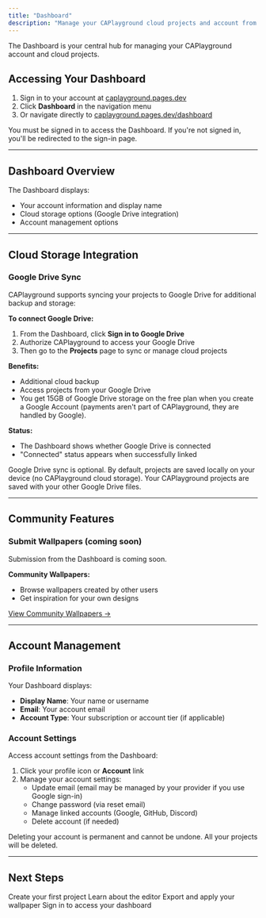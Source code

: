 ```yaml
---
title: "Dashboard"
description: "Manage your CAPlayground cloud projects and account from your dashboard."
---
```


The Dashboard is your central hub for managing your CAPlayground account and cloud projects.

## Accessing Your Dashboard

1. Sign in to your account at [caplayground.pages.dev](https://caplayground.pages.dev)
2. Click **Dashboard** in the navigation menu
3. Or navigate directly to [caplayground.pages.dev/dashboard](https://caplayground.pages.dev/dashboard)

<Info>
  You must be signed in to access the Dashboard. If you're not signed in, you'll be redirected to the sign-in page.
</Info>

---

## Dashboard Overview

The Dashboard displays:
- Your account information and display name
- Cloud storage options (Google Drive integration)
- Account management options

---

## Cloud Storage Integration

### Google Drive Sync

CAPlayground supports syncing your projects to Google Drive for additional backup and storage:

**To connect Google Drive:**
1. From the Dashboard, click **Sign in to Google Drive**
2. Authorize CAPlayground to access your Google Drive
3. Then go to the **Projects** page to sync or manage cloud projects

**Benefits:**
- Additional cloud backup
- Access projects from your Google Drive
- You get 15GB of Google Drive storage on the free plan when you create a Google Account (payments aren't part of CAPlayground, they are handled by Google).

**Status:**
- The Dashboard shows whether Google Drive is connected
- "Connected" status appears when successfully linked

<Info>
  Google Drive sync is optional. By default, projects are saved locally on your device (no CAPlayground cloud storage). Your CAPlayground projects are saved with your other Google Drive files.
</Info>

---

## Community Features

### Submit Wallpapers (coming soon)

Submission from the Dashboard is coming soon.

**Community Wallpapers:**
- Browse wallpapers created by other users
- Get inspiration for your own designs

[View Community Wallpapers →](https://caplayground.pages.dev/wallpapers)

---

## Account Management

### Profile Information

Your Dashboard displays:
- **Display Name**: Your name or username
- **Email**: Your account email
- **Account Type**: Your subscription or account tier (if applicable)

### Account Settings

Access account settings from the Dashboard:

1. Click your profile icon or **Account** link
2. Manage your account settings:
   - Update email (email may be managed by your provider if you use Google sign-in)
   - Change password (via reset email)
   - Manage linked accounts (Google, GitHub, Discord)
   - Delete account (if needed)

<Warning>
  Deleting your account is permanent and cannot be undone. All your projects will be deleted.
</Warning>

---

## Next Steps

<CardGroup cols={2}>
  <Card title="Your First Wallpaper" icon="wand-magic-sparkles" href="/getting-started/your-first-wallpaper">
    Create your first project
  </Card>
  <Card title="Interface Overview" icon="layout" href="/editor/interface-overview">
    Learn about the editor
  </Card>
  <Card title="Export Your Project" icon="download" href="/editor/export-your-project">
    Export and apply your wallpaper
  </Card>
  <Card title="Sign In" icon="right-to-bracket" href="/account/signin">
    Sign in to access your dashboard
  </Card>
</CardGroup>